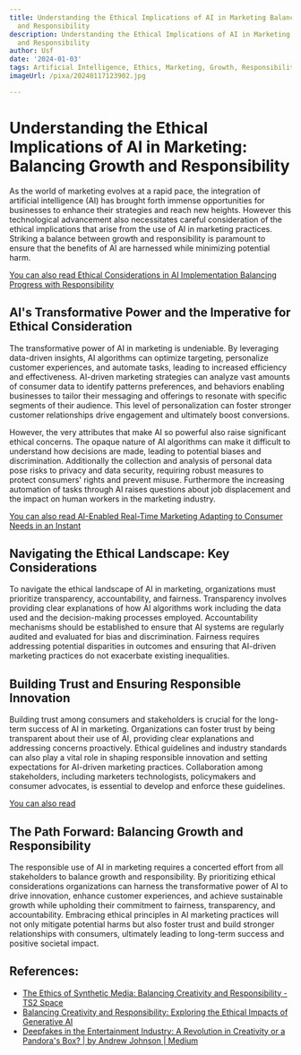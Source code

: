 ```yaml
---
title: Understanding the Ethical Implications of AI in Marketing Balancing Growth
  and Responsibility
description: Understanding the Ethical Implications of AI in Marketing Balancing Growth
  and Responsibility
author: Usf
date: '2024-01-03'
tags: Artificial Intelligence, Ethics, Marketing, Growth, Responsibility
imageUrl: /pixa/20240117123902.jpg

---
```

# Understanding the Ethical Implications of AI in Marketing: Balancing  Growth and  Responsibility

As the world of  marketing evolves at  a rapid pace, the integration  of artificial intelligence (AI) has brought forth immense opportunities for  businesses  to enhance their strategies and reach new  heights. However this technological advancement also necessitates careful consideration of the ethical implications that arise from the use of AI in  marketing practices. Striking a balance between growth and responsibility is paramount to ensure that the benefits of AI are harnessed while minimizing potential harm.

[You can  also read Ethical  Considerations in AI Implementation Balancing Progress  with Responsibility](Ethical%20Considerations%20in%20AI%20Implementation%20Balancing%20Progress%20with%20Responsibility)


## AI's Transformative Power and the Imperative for  Ethical Consideration

The transformative power of AI in marketing is undeniable. By leveraging data-driven insights, AI algorithms can optimize targeting,  personalize customer experiences, and  automate tasks, leading to increased  efficiency and effectiveness. AI-driven marketing strategies can analyze vast amounts of  consumer data to identify  patterns preferences, and behaviors enabling businesses  to tailor their messaging and offerings to resonate with specific segments  of their audience. This level of personalization can foster stronger customer relationships drive engagement and ultimately  boost conversions.

However, the very attributes that make AI so powerful also raise significant  ethical concerns. The  opaque  nature of AI algorithms can make it difficult  to understand how decisions are made, leading to potential biases and discrimination. Additionally the collection and analysis of personal data pose risks to privacy and data security, requiring robust measures to  protect  consumers' rights and prevent  misuse. Furthermore the increasing automation of tasks through  AI raises questions about  job displacement and  the impact on human workers in the marketing industry.

[You can also read AI-Enabled Real-Time Marketing Adapting to Consumer Needs in an  Instant](AI-Enabled%20Real-Time%20Marketing%20Adapting%20to%20Consumer%20Needs%20in%20an%20Instant)


## Navigating the Ethical Landscape:  Key Considerations

To navigate the ethical landscape of AI in marketing, organizations must  prioritize transparency, accountability, and fairness. Transparency involves providing clear explanations  of how AI algorithms work including  the data used and the decision-making processes employed. Accountability mechanisms should be established to ensure that AI systems are regularly audited and evaluated for bias and discrimination. Fairness requires addressing potential disparities in outcomes and ensuring that AI-driven marketing practices do not exacerbate existing inequalities.

## Building Trust and  Ensuring Responsible Innovation

Building trust among consumers  and stakeholders is  crucial for the long-term success of  AI in marketing. Organizations can foster trust by being transparent about their use of AI, providing clear explanations and addressing concerns proactively.  Ethical guidelines and industry standards can also play a vital role in shaping responsible innovation and setting expectations for AI-driven marketing practices. Collaboration among stakeholders,  including marketers technologists, policymakers and consumer  advocates, is essential to develop and enforce these guidelines.

[You can  also read ]()


## The  Path Forward: Balancing Growth  and Responsibility

The responsible use of  AI in marketing requires  a concerted effort from all stakeholders to balance growth and responsibility.  By prioritizing ethical considerations organizations can harness the transformative power of AI to drive innovation, enhance customer experiences, and achieve sustainable growth while upholding their commitment to fairness, transparency, and accountability. Embracing ethical principles in AI  marketing practices will not only mitigate potential harms but also foster trust and build  stronger  relationships with consumers, ultimately leading to long-term success and positive societal impact.

## References:
- [The Ethics of Synthetic Media: Balancing Creativity and Responsibility - TS2 Space](https://ts2.space/en/the-ethics-of-synthetic-media-balancing-creativity-and-responsibility/)
- [Balancing Creativity and Responsibility: Exploring the Ethical Impacts of Generative AI](https://www.linkedin.com/pulse/balancing-creativity-responsibility-exploring-ethical-shiv-kumar)
- [Deepfakes in the Entertainment Industry: A Revolution in Creativity or a Pandora's Box? | by Andrew Johnson | Medium](https://medium.com/@andrew_johnson_4/deepfakes-in-the-entertainment-industry-a-revolution-in-creativity-or-a-pandoras-box-9acd467a7f9)
